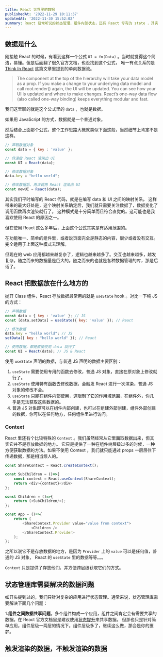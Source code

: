 ```yaml
---
title: React 世界里的数据
publishedAt: '2022-11-29 10:11:37'
updatedAt: '2022-11-30 15:52:02'
summary: React 经常听说的状态管理，组件内部状态，还有 React 专有的 state ，其实都是数据，那它们有什么区别呢？
---
```


## 数据是什么

刚接触 React 的时候，有看到这样一个公式 `UI = fn(Data)` 。当时就觉得这个简洁，易懂。但是后面翻了很久官方文档，也没找到这个公式，
唯一有点关系的是 [Think In React](https://reactjs.org/docs/thinking-in-react.html) 这篇文章里提到的单向数据流。

>The component at the top of the hierarchy will take your data model as a prop. If you make a change to your underlying data model and call root.render() again, the UI will be updated. You can see how your UI is updated and where to make changes. React’s one-way data flow (also called one-way binding) keeps everything modular and fast.

我们这里聊的就是这个公式里的 `data` ，也就是数据。

如果用 JavaScript 的方式，数据就是一个普通对象。

然后结合上面那个公式，整个工作思路大概就类似下面这般，当然细节上肯定不是这样。

```js
// 声明数据对象
const data = { key : 'value' };

// 传递给 React 渲染出 UI
const UI = React(data);

// 修改数据对象
data.key = "hello world";

// 修改数据后，再次调用 React 渲染出 UI
const newUI = React(data);
```

其实我们平时编写的 React 代码，就是在编写 data 和 UI 之间的映射关系。
这样带来的最大好处是，这个映射关系确定后，我们就只需要关注数据了，数据变化了调用函数再次渲染就行了。
这种模式是十分简单而且符合直觉的。这可能也是我喜欢使用 React 的原因之一。

但在使用 React 这么多年后，上面这个公式其实是有适用范围的。

在功能唯一、简单的组件里，或者说页面完全是静态的内容，很少或者没有交互。完全适用于上面这种模式去理解。

但现在的 web 应用都越来越复杂了，逻辑也越来越多了。交互也越来越多，越发复杂。随之而来的数据量是巨大的，随之而来的也就是各种数据管理的库，那是后话了。


## React 把数据放在什么地方的

抛开 Class 组件，React 存放数据最常用的就是 `useState` hook 。对比一下纯 JS 的方式：

```js
// 声明数据
const data = { key : 'value' }; // JS
const [data,setData] = useState({ key: 'value' }); // React

// 修改数据
data.key = "hello world"; // JS
setData({ key : "hello world" }); // React

// 使用数据，都是直接使用 data 就行了
const UI = React(data); // JS & React
```

使用 `useState` 声明的数据，与普通 JS 声明的数据主要区别：

1. `useState` 需要使用专用的函数去修改，普通 JS 对象，直接在原对象上修改就行了。
2. `useState` 使用特有函数去修改数据，会触发 React 进行一次渲染，普通 JS 对象的修改不会。
3. `useState` 只能在组件内部使用，这限制了它的作用域范围，在组件外，你几乎是无法获取这些数据的。
4. 普通 JS 对象即可以在组件内部创建，也可以在组建外部创建，组件外部创建的数据，你可以在任何地方，任何组件里进行访问。

### Context

React 里还有个比较特殊的 `Context` 。我们虽然经常从它里面取数据出来，但其实它并不是存放数据的地方。
它只是提供了一种在组件树层级过多的时候，一种方便获取数据的方法。如果不使用 Context ，我们就只能通过 props 一层层往下传递数据，那是相当烦人的。


```js
const ShareContext = React.createContext();

const SubChildren = ()=>{
    const context = React.useContext(ShareContext);
    return <div>{context}</div>
};

const Children = ()=>{
    return (<SubChildren/>);
};

const App = ()=>{
    return (
        <ShareContext.Provider value="value from context">
            <Children />
        </ShareContext.Provider>
    );
};
```

之所以说它不是存放数据的地方，是因为 `Provider` 上的 `value` 可以是任何值，普通的 JS 对象， React 的 `useState` 里的数据等等。。。

`Context` 只是提供了存放他们，并方便跨层级获取它们的方式。


## 状态管理库需要解决的数据问题

如开头提到过的，我们只针对复杂的应用进行状态管理。通常来说，状态管理库需要解决下面几个问题：

1.**组件之间数据共享问题**。多个组件构成一个应用，组件之间肯定会有需要共享的数据。在 React 官方文档里是建议使用[状态提升](https://zh-hans.reactjs.org/tutorial/tutorial.html#lifting-state-up)来共享数据。
但那也只是针对简单应用，组件层级一两层的情况下。组件层级多了，继续这么做，那会是你的噩梦。


## 触发渲染的数据，不触发渲染的数据
